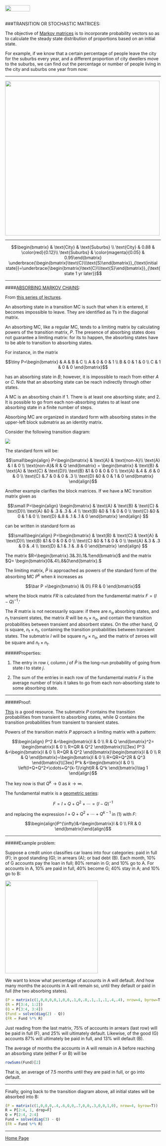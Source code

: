 <br>
<a href="http://rinterested.github.io/statistics/index.html">
<img HEIGHT="20" WIDTH="80" src="https://cloud.githubusercontent.com/assets/9312897/10556783/a27a26fa-745c-11e5-9b1a-2d5bd737387a.PNG"></a>
<br><br>

###TRANSITION OR STOCHASTIC MATRICES:
<br>

The objective of [Markov matrices](https://en.wikipedia.org/wiki/Stochastic_matrix) is to incorporate probability vectors so as to calculate the steady state distribution of proportions based on an initial state.

For example, if we know that a certain percentage of people leave the city for the suburbs every year, and a different proportion of city dwellers move to the suburbs, we can find out the percentage or number of people living in the city and suburbs one year from now:

---

 <img src="https://user-images.githubusercontent.com/9312897/33838012-2b845a68-de5c-11e7-9ab9-d46b8d60c2e4.png" width=500>
 
---
 
 $$\begin{bmatrix}
  & \text{City} & \text{Suburbs} \\
\text{City} & 0.88 & \color{red}{0.12}\\
\text{Suburbs} & \color{magenta}{0.05}
& 0.95\end{bmatrix}
\underbrace{\begin{bmatrix}\text{C}\\\text{S}\end{bmatrix}}_{\text{initial state}}=\underbrace{\begin{bmatrix}\text{C}\\\text{S}\end{bmatrix}}_{\text{state 1 yr later}}$$

---
 
 
####[ABSORBING MARKOV CHAINS](https://en.wikipedia.org/wiki/Absorbing_Markov_chain):
<br>

From [this series of lectures](https://youtu.be/BsOkOaB8SFk).

An absorbing state in a transition MC is such that when it is entered, it becomes impossible to leave. They are identified as $1$'s in the diagonal matrix.

An absorbing MC, like a regular MC, tends to a limiting matrix by calculating powers of the transition matrix, $P.$ The presence of absorbing states does not guarantee a limiting matrix: for its to happen, the absorbing states have to be able to transition to absorbing states.

For instance, in the matrix

$$\tiny P=\begin{bmatrix} & A & B & C \\ A & 0 & 0 & 1 \\ B & 0 & 1 & 0 \\ C & 1 & 0 & 0 \end{bmatrix}$$

has an absorbing state in $B$; however, it is impossible to reach from either $A$ or $C.$ Note that an absorbing state can be reach indirectly through other states.

A MC is an absorbing chain if 1. There is at least one absorbing state; and 2. It is possible to go from each non-absorbing states to at least one absorbing state in a finite number of steps.

Absorbing MC are organized in standard form with absorbing states in the upper-left block submatrix as an identity matrix.

Consider the following transition diagram:



 <img src="https://user-images.githubusercontent.com/9312897/33806859-06ea036c-dd9c-11e7-8f67-eb85ff0d2b82.png">
 

The standard form will be:


$$\small\begin{align}
P=\begin{bmatrix}
& \text{A} & \text{non-A}\\
\text{A} & I & 0 \\
\text{non-A}& R & Q
\end{bmatrix}
=
\begin{bmatrix}
      & \text{B} & \text{A} & \text{C} & \text{D}\\
\text{B} &1       &  0       &   0      &   0      \\
\text{A} &.4     &  .6     &   0      &   0      \\
\text{C} &.7     &  0       &   0      &   .3    \\
\text{D} &0       &  0       &   1      &   0
\end{bmatrix}
\end{align}$$

Another example clarifies the block matrices. If we have a MC transition matrix given as

$$\small P=\begin{align}
\begin{bmatrix}
      & \text{A} & \text{B} & \text{C} & \text{D}\\
\text{A} &0       &  .3       &   .3      &   .4    \\
\text{B} &0       &  1         &   0        &   0      \\
\text{C} &0       &  0         &   1        &   0      \\
\text{D} &.8     &  .1       &   .1      &   0
\end{bmatrix}
\end{align}
$$

can be written in standard form as

$$\small\begin{align}
P=\begin{bmatrix}
      & \text{B} & \text{C} & \text{A} & \text{D}\\
\text{B} &1       &  0         &   0      &   0    \\
\text{C} &0       &  1         &   0        &   0      \\
\text{A} &.3       &  .3         &   0        &   .4      \\
\text{D} &.1     &  .1       &   .8      &   0
\end{bmatrix}
\end{align}
$$


The matrix $R=\begin{bmatrix}.3&.3\\.1&.1\end{bmatrix}$ and the matrix $Q= \begin{bmatrix}0&.4\\.8&0\end{bmatrix}.$

The limiting matrix, $\bar P$ is approached as powers of the standard form of the absorbing MC $P^k$ when $k$ increases as

$$\bar P =\begin{bmatrix}
I& 0\\ FR & 0
\end{bmatrix}$$

where the block matrix $FR$ is calculated from the fundamental matrix $F=(I-Q)^{-1}.$'

The $R$ matrix is not necessarily square: if there are $n_a$ absorbing states, and $n_t$ transient states, the matrix $R$ will be $n_t \times n_a,$ and contain the transition probabilities between transient and absorbent states. On the other hand, $Q$ is square, $n_t \times n_t,$ containing the transition probabilities between transient states. The submatrix $I$ will be square $n_a \times n_a,$ and the matrix of zeroes will be square and $n_t \times n_t.$

#####Properties:

1. The entry in row $i$, column $j$  of $\bar P$ is the long-run probability of going from state $i$ to state $j.$

2. The sum of the entries in each row of the fundamental matrix $F$ is the average number of trials it takes to go from each non-absorbing state to some absorbing state.

---

#####Proof:

[This](https://www.ssc.wisc.edu/~jmontgom/absorbingchains.pdf) is a good resource.
The submatrix $P$ contains the transition probabilities from transient to absorbing states, while $Q$ contains the transition probabilities from transient to transient states.

Powers of the transition matrix $P$ approach a limiting matrix with a pattern:

$$\begin{align}
P^2 &=\begin{bmatrix}I & 0 \\ R & Q \end{bmatrix}^2= \begin{bmatrix}I & 0 \\ R+QR & Q^2 \end{bmatrix}\\[3ex]
P^3 &=\begin{bmatrix}I & 0 \\ R+QR & Q^2 \end{bmatrix}\begin{bmatrix}I & 0 \\ R & Q \end{bmatrix}=\begin{bmatrix}I & 0 \\ R+QR+Q^2R & Q^3 \end{bmatrix}\\[3ex]
P^k &=\begin{bmatrix}I & 0 \\ \left(I+Q+Q^2+\cdots+Q^{k-1}\right)R & Q^k \end{bmatrix}\tag 1
\end{align}$$

The key now is that $Q^k\to 0$ as $k\to \infty.$

The fundamental matrix is a [geometric series](https://math.stackexchange.com/q/867768/152225):

$$F= I+Q+Q^2+\cdots=(I-Q)^{-1}$$

and replacing the expression $I+Q+Q^2+\cdots+Q^{k-1}$ in (1) with $F:$

$$\begin{align}P^{\infty}&=\begin{bmatrix}I & 0 \\ FR & 0 \end{bmatrix}\end{align}$$


---

#####Example problem:

Suppose a credit union classifies car loans into four categories: paid in full (F); in good standing (G); in arrears (A); or bad debt (B). Each month, $10\%$ of G accounts pay the loan in full; $80\%$ remain in G; and $10\%$ go to A. For accounts in A, $10\%$ are paid in full, $40\%$ become G; $40\%$ stay in A; and $10\%$ go to B:


 <img src="https://user-images.githubusercontent.com/9312897/33840499-1a6de0a8-de63-11e7-8c1c-585727467dae.png" width=300>

We want to know what percentage of accounts in A will default. And how many months the accounts in A will remain so, until they default or paid in full (the two absorbing states).

```r
(P = matrix(c(1,0,0,0,0,1,0,0,.1,0,.8,.1,.1,.1,.4,.4), nrow=4, byrow=T))
(R = P[3:4, 1:2])
(Q = P[3:4, 3:4])
(Fund = solve(diag(2) - Q)) 
(FR = Fund %*% R)
```

Just reading from the last matrix, $75\%$ of accounts in arrears (last row) will be paid in full (F), and $25\%$ will ultimately default. Likewise, of the good (G) accounts $87\%$ will ultimately be paid in full, and $13\%$ will default (B).


The average of months the accounts in A will remain in A before reaching an absorbing state (either F or B) will be

```r
rowSums(Fund)[2]
```

That is, an average of $7.5$ months until they are paid in full, or go into default.

---


Finally, going back to the transition diagram above, all initial states will be absorbed into B:

```r
(P = matrix(c(1,0,0,0,.4,.6,0,0,.7,0,0,.3,0,0,1,0), nrow=4, byrow=T))
R = P[2:4, 1, drop=F]
Q = P[2:4, 2:4]
Fund = solve(diag(3) - Q)
(FR = Fund %*% R)
```

---

<a href="http://rinterested.github.io/statistics/index.html">Home Page</a>
